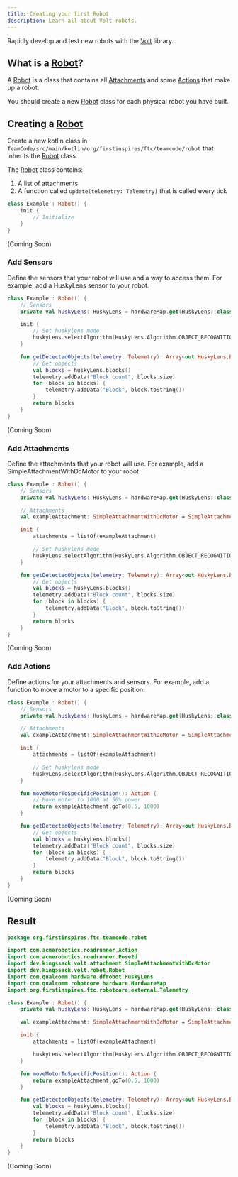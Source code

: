 ```yaml
---
title: Creating your first Robot
description: Learn all about Volt robots.
---
```



Rapidly develop and test new robots with the [Volt](../../api/Volt) library.

## What is a [Robot](../../api/Volt/dev.kingssack.volt.robot/-robot)?

A [Robot](../../api/Volt/dev.kingssack.volt.robot/-robot) is a class
that contains all [Attachments](kdoc/volt/dev.kingssack.volt.attachment/-attachment) and some [Actions](kdoc/volt/dev.kingssack.volt.action/-action)
that make up a robot.

You should create a new [Robot](../../api/Volt/dev.kingssack.volt.robot/-robot) class for each physical robot you have built.

## Creating a [Robot](../../api/Volt/dev.kingssack.volt.robot/-robot)

Create a new kotlin class in `TeamCode/src/main/kotlin/org/firstinspires/ftc/teamcode/robot` that inherits the [Robot](../../api/Volt/dev.kingssack.volt.robot/-robot) class.

The [Robot](../../api/Volt/dev.kingssack.volt.robot/-robot) class contains:

1. A list of attachments
2. A function called `update(telemetry: Telemetry)` that is called every tick

<Tabs>

<TabItem label="Kotlin">

```kotlin /hardwareMap.*Pose2d/ "Robot"
class Example : Robot() {
    init {
        // Initialize
    }
}
```

</TabItem>

<TabItem label="Java">

(Coming Soon)

</TabItem>

</Tabs>

### Add Sensors

Define the sensors that your robot will use and a way to access them. For example, add a HuskyLens sensor to your robot.

<Tabs>

<TabItem label="Kotlin">

```kotlin {2-3, 6-7, 10-18}
class Example : Robot() {
    // Sensors
    private val huskyLens: HuskyLens = hardwareMap.get(HuskyLens::class.java, "lens")

    init {
        // Set huskylens mode
        huskyLens.selectAlgorithm(HuskyLens.Algorithm.OBJECT_RECOGNITION)
    }

    fun getDetectedObjects(telemetry: Telemetry): Array<out HuskyLens.Block>? {
        // Get objects
        val blocks = huskyLens.blocks()
        telemetry.addData("Block count", blocks.size)
        for (block in blocks) {
            telemetry.addData("Block", block.toString())
        }
        return blocks
    }
}
```

</TabItem>

<TabItem label="Java">

(Coming Soon)

</TabItem>

</Tabs>

### Add Attachments

Define the attachments that your robot will use. For example, add a SimpleAttachmentWithDcMotor to your robot.

<Tabs>

<TabItem label="Kotlin">

```kotlin {5-6, 9}
class Example : Robot() {
    // Sensors
    private val huskyLens: HuskyLens = hardwareMap.get(HuskyLens::class.java, "lens")

    // Attachments
    val exampleAttachment: SimpleAttachmentWithDcMotor = SimpleAttachmentWithDcMotor(hardwareMap, "motor", 0.5, 1000)

    init {
        attachments = listOf(exampleAttachment)

        // Set huskylens mode
        huskyLens.selectAlgorithm(HuskyLens.Algorithm.OBJECT_RECOGNITION)
    }

    fun getDetectedObjects(telemetry: Telemetry): Array<out HuskyLens.Block>? {
        // Get objects
        val blocks = huskyLens.blocks()
        telemetry.addData("Block count", blocks.size)
        for (block in blocks) {
            telemetry.addData("Block", block.toString())
        }
        return blocks
    }
}
```

</TabItem>

<TabItem label="Java">

(Coming Soon)

</TabItem>

</Tabs>

### Add Actions

Define actions for your attachments and sensors. For example, add a function to move a motor to a specific position.

<Tabs>

<TabItem label="Kotlin">

```kotlin {15-18}
class Example : Robot() {
    // Sensors
    private val huskyLens: HuskyLens = hardwareMap.get(HuskyLens::class.java, "lens")

    // Attachments
    val exampleAttachment: SimpleAttachmentWithDcMotor = SimpleAttachmentWithDcMotor(hardwareMap, "motor", 0.5, 1000)

    init {
        attachments = listOf(exampleAttachment)

        // Set huskylens mode
        huskyLens.selectAlgorithm(HuskyLens.Algorithm.OBJECT_RECOGNITION)
    }

    fun moveMotorToSpecificPosition(): Action {
        // Move motor to 1000 at 50% power
        return exampleAttachment.goTo(0.5, 1000)
    }

    fun getDetectedObjects(telemetry: Telemetry): Array<out HuskyLens.Block>? {
        // Get objects
        val blocks = huskyLens.blocks()
        telemetry.addData("Block count", blocks.size)
        for (block in blocks) {
            telemetry.addData("Block", block.toString())
        }
        return blocks
    }
}
```

</TabItem>

<TabItem label="Java">

(Coming Soon)

</TabItem>

</Tabs>

## Result

<Tabs>

<TabItem label="Kotlin">

```kotlin
package org.firstinspires.ftc.teamcode.robot

import com.acmerobotics.roadrunner.Action
import com.acmerobotics.roadrunner.Pose2d
import dev.kingssack.volt.attachment.SimpleAttachmentWithDcMotor
import dev.kingssack.volt.robot.Robot
import com.qualcomm.hardware.dfrobot.HuskyLens
import com.qualcomm.robotcore.hardware.HardwareMap
import org.firstinspires.ftc.robotcore.external.Telemetry

class Example : Robot() {
    private val huskyLens: HuskyLens = hardwareMap.get(HuskyLens::class.java, "lens")

    val exampleAttachment: SimpleAttachmentWithDcMotor = SimpleAttachmentWithDcMotor(hardwareMap, "motor", 0.5, 1000)

    init {
        attachments = listOf(exampleAttachment)

        huskyLens.selectAlgorithm(HuskyLens.Algorithm.OBJECT_RECOGNITION)
    }

    fun moveMotorToSpecificPosition(): Action {
        return exampleAttachment.goTo(0.5, 1000)
    }

    fun getDetectedObjects(telemetry: Telemetry): Array<out HuskyLens.Block>? {
        val blocks = huskyLens.blocks()
        telemetry.addData("Block count", blocks.size)
        for (block in blocks) {
            telemetry.addData("Block", block.toString())
        }
        return blocks
    }
}
```

</TabItem>

<TabItem label="Java">

(Coming Soon)

</TabItem>

</Tabs>
